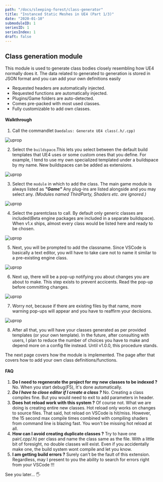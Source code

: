 ```yaml
---
path: "/docs/sleeping-forest/class-generator"
title: "Instanced Static Meshes in UE4 (Part 1/3)"
date: "2020-01-10"
submoduleID: 1
seriesID: 1
seriesIndex: 1
draft: false
---
```


## Class generation module

This module is used to generate class bodies closely resembling how UE4 normally does it.
The data related to generated to generation is stored in JSON format and you can add your own definitions easily

- Requested headers are automatically injected.
- Requested functions are automatically injected.
- Plugins/Game folders are auto-detected.
- Comes pre-packed with most used classes.
- Fully customizable to add own classes.

#### Walkthrough

1. Call the commandlet `Daedalus: Generate UE4 class(.h/.cpp)`

![uprop](../../../images/DaedalusAPI/class-generator/Step01.png)

2. Select the `buildspace`.This lets you select between the default build templates that UE4 uses or some custom ones that you define.
   For example, I tend to use my own specialized templated under a buildspace by my name. New buildspaces can be added as extensions.

![uprop](../../../images/DaedalusAPI/class-generator/Step02.png)

3. Select the `module` in which to add the class. The main game module is always listed as **_"Game"_**
   Any plug-ins are listed alongside and you may select any. _(Modules named ThirdParty, Shaders etc. are ignored.)_

![uprop](../../../images/DaedalusAPI/class-generator/Step03.png)

4. Select the parentclass to call. By default only generic classes are included(Beta engine packages are included in a separate buildspace).
   When v1.x ships, almost every class would be listed here and ready to be chosen.

![uprop](../../../images/DaedalusAPI/class-generator/Step04.png)

5. Next, you will be prompted to add the classname. Since VSCode is basically a text editor, you will have to take care not to name it similar to a pre-existing engine class.

![uprop](../../../images/DaedalusAPI/class-generator/Step05.png)

6. Next up, there will be a pop-up notifying you about changes you are about to make. This step exists to prevent accicents. Read the pop-up before committing changes.

![uprop](../../../images/DaedalusAPI/class-generator/Step06.png)

7. Worry not, because if there are existing files by that name, more warning pop-ups will appear and you have to reaffirm your decisions.

![uprop](../../../images/DaedalusAPI/class-generator/Step07.png)

8. After all that, you will have your classes generated as per provided templates (or your own template). In the future, after consulting with users, I plan to reduce the number of choices you have to make and depend more on a config file instead. Until v1.0.0, this procedure stands.

The next page covers how the module is implemented. The page after that covers how to add your own class definitions/functions.

#### FAQ

1. **Do I need to regenerate the project for my new classes to be indexed ?**
   No. When you start debug(F5), It's done automatically.
2. **_Do I have to close editor if I create a class ?_** No. Creating a class compiles fine.
   But you would need to exit to add parameters in header.
3. **Does hot reload work with this system ?** Of course not. What we are doing is creating entire new classes. Hot reload only works on changes to source files.
   That said, hot reload on VSCode is hit/miss. However, the 15 second max compile times combined with compiling shaders from command line is blazing fast. You won't be missing hot reload at all.
4. **How can I avoid creating duplicate classes ?** Try to have one pair(.cpp/.h) per class and name the class same as the file. With a little bit of foresight, no double classes will exist. Even if you accidentally make one, the build system wont compile and let you know.
5. **I am getting build errors ?** Surely can't be the fault of this extension. Regardless, may I present to you the ability to search for errors right from your VSCode !!!

See you later... 🖐
